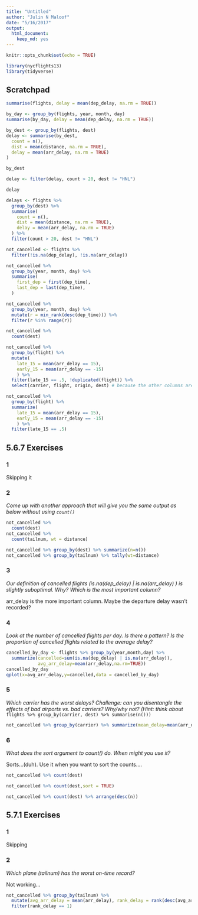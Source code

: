 ```yaml
---
title: "Untitled"
author: "Julin N Maloof"
date: "5/16/2017"
output: 
  html_document: 
    keep_md: yes
---
```


```r
knitr::opts_chunk$set(echo = TRUE)
```



```r
library(nycflights13)
library(tidyverse)
```

## Scratchpad

```r
summarise(flights, delay = mean(dep_delay, na.rm = TRUE))
```

```r
by_day <- group_by(flights, year, month, day)
summarise(by_day, delay = mean(dep_delay, na.rm = TRUE))
```

```r
by_dest <- group_by(flights, dest)
delay <- summarise(by_dest,
  count = n(),
  dist = mean(distance, na.rm = TRUE),
  delay = mean(arr_delay, na.rm = TRUE)
)

by_dest

delay <- filter(delay, count > 20, dest != "HNL")

delay
```

```r
delays <- flights %>% 
  group_by(dest) %>% 
  summarise(
    count = n(),
    dist = mean(distance, na.rm = TRUE),
    delay = mean(arr_delay, na.rm = TRUE)
  ) %>% 
  filter(count > 20, dest != "HNL")

```

```r
not_cancelled <- flights %>% 
  filter(!is.na(dep_delay), !is.na(arr_delay))
```

```r
not_cancelled %>% 
  group_by(year, month, day) %>% 
  summarise(
    first_dep = first(dep_time), 
    last_dep = last(dep_time),
  )
```

```r
not_cancelled %>% 
  group_by(year, month, day) %>% 
  mutate(r = min_rank(desc(dep_time))) %>% 
  filter(r %in% range(r))
```

```r
not_cancelled %>% 
  count(dest)
```

```r
not_cancelled %>%
  group_by(flight) %>%
  mutate(
    late_15 = mean(arr_delay == 15),
    early_15 = mean(arr_delay == -15)
    ) %>%
  filter(late_15 == .5, !duplicated(flight)) %>%
  select(carrier, flight, origin, dest) # because the other columns are specific to particular days
```

```r
not_cancelled %>%
  group_by(flight) %>%
  summarize(
    late_15 = mean(arr_delay == 15),
    early_15 = mean(arr_delay == -15)
    ) %>%
  filter(late_15 == .5)
```


## 5.6.7 Exercises

### 1

Skipping it

### 2

_Come up with another approach that will give you the same output as below without using `count()`_
```r
not_cancelled %>% 
  count(dest)
not_cancelled %>% 
  count(tailnum, wt = distance)
```

```r
not_cancelled %>% group_by(dest) %>% summarize(n=n())
not_cancelled %>% group_by(tailnum) %>% tally(wt=distance)

```

### 3

_Our definition of cancelled flights (is.na(dep_delay) | is.na(arr_delay) ) is slightly suboptimal. Why? Which is the most important column?_

arr_delay is the more important column.  Maybe the departure delay wasn't recorded?

### 4

_Look at the number of cancelled flights per day. Is there a pattern? Is the proportion of cancelled flights related to the average delay?_

```r
cancelled_by_day <- flights %>% group_by(year,month,day) %>%
  summarize(cancelled=sum(is.na(dep_delay) | is.na(arr_delay)),
            avg_arr_delay=mean(arr_delay,na.rm=TRUE))
cancelled_by_day
qplot(x=avg_arr_delay,y=cancelled,data = cancelled_by_day)
```

### 5 

_Which carrier has the worst delays? Challenge: can you disentangle the effects of bad airports vs. bad carriers? Why/why not? (Hint: think about_ `flights %>% group_by(carrier, dest) %>% summarise(n()))`

```r
not_cancelled %>% group_by(carrier) %>% summarize(mean_delay=mean(arr_delay)) %>% arrange(desc(mean_delay))
```

### 6

_What does the sort argument to count() do. When might you use it?_

Sorts...(duh).  Use it when you want to sort the counts....
```r
not_cancelled %>% count(dest)

not_cancelled %>% count(dest,sort = TRUE)

not_cancelled %>% count(dest) %>% arrange(desc(n))
```

## 5.7.1 Exercises

### 1

Skipping

### 2

_Which plane (tailnum) has the worst on-time record?_

Not working...

```r
not_cancelled %>% group_by(tailnum) %>%
  mutate(avg_arr_delay = mean(arr_delay), rank_delay = rank(desc(avg_arr_delay))) %>%
  filter(rank_delay == 1)
```

